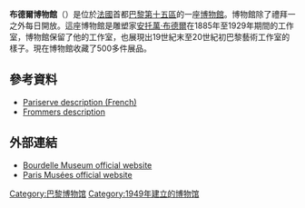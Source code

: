 '''布德爾博物館'''（{{lang-fr|Musée Bourdelle}}）是位於[[法國|法國]]首都[[巴黎|巴黎]][[巴黎第十五區|第十五區]]的一座[[博物館|博物館]]。博物館除了禮拜一之外每日開放。這座博物館是雕塑家[[安托萬·布德爾|安托萬·布德爾]]在1885年至1929年期間的工作室，博物館保留了他的工作室，也展現出19世紀末至20世紀初巴黎藝術工作室的樣子。現在博物館收藏了500多件展品。

== 參考資料 ==
* [https://web.archive.org/web/20040202055806/http://www.pariserve.tm.fr/culture/musee/bourdelle.htm Pariserve description (French)]
* [http://www.frommers.com/destinations/paris/A25320.html Frommers description] {{Wayback|url=http://www.frommers.com/destinations/paris/A25320.html |date=20130429210627 }}

==外部連結==
* [http://www.bourdelle.paris.fr/en Bourdelle Museum official website] {{Wayback|url=http://www.bourdelle.paris.fr/en |date=20210116120747 }}
* [http://www.parismusees.paris.fr Paris Musées official website] {{Wayback|url=http://www.parismusees.paris.fr/ |date=20151031072837 }}
{{Commons category inline|Antoine Bourdelle}}

[[Category:巴黎博物馆|Category:巴黎博物馆]]
[[Category:1949年建立的博物馆|Category:1949年建立的博物馆]]